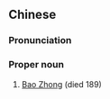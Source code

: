 {{also|鲍忠}}
==Chinese==
{{zh-forms|s=鲍忠}}

===Pronunciation===
{{zh-pron
|m=Bào Zhōng
|cat=pn
}}

===Proper noun===
{{zh-proper noun}}

# [[w:Bao Zhong|Bao Zhong]] (died 189)
